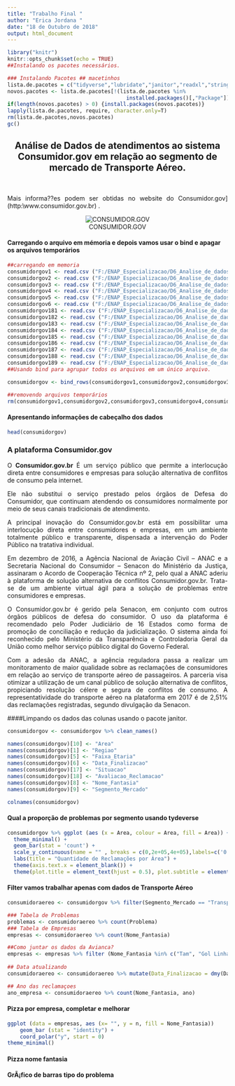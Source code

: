 ```yaml
---
title: "Trabalho Final "
author: "Erica Jordana "
date: "18 de Outubro de 2018"
output: html_document
---
```


```r
library("knitr")
knitr::opts_chunk$set(echo = TRUE)
##Instalando os pacotes necessários.

### Instalando Pacotes ## macetinhos
lista.de.pacotes = c("tidyverse","lubridate","janitor","readxl","stringr","repmis", "readr", "ggplot2") # escreva a lista de pacotes
novos.pacotes <- lista.de.pacotes[!(lista.de.pacotes %in%
                                      installed.packages()[,"Package"])]
if(length(novos.pacotes) > 0) {install.packages(novos.pacotes)}
lapply(lista.de.pacotes, require, character.only=T)
rm(lista.de.pacotes,novos.pacotes)
gc()
```

<center>
## Análise de Dados de atendimentos ao sistema Consumidor.gov em relação ao segmento de mercado de Transporte Aéreo.
<br>
</center>

<p style="text-align: justify;">Mais informa??es podem ser obtidas no website do Consumidor.gov] (http:\\www.consumidor.gov.br) .</p> 

<center>![CONSUMIDOR.GOV](https://www.consumidor.gov.br/resources/imagens/logo-nova-900.png) </center>

<p style="text-align: justify;"> </p>

#### Carregando o arquivo em mémoria e depois vamos usar o bind e apagar os arquivos temporários
```r
##carregando em memoria
consumidorgov1 <- read.csv ("F:/ENAP_Especializacao/D6_Analise_de_dados/D6_ExercFinal_EricaJordana/dados_brutos/2015_1.csv",head=TRUE, sep = ";")
consumidorgov2 <- read.csv ("F:/ENAP_Especializacao/D6_Analise_de_dados/D6_ExercFinal_EricaJordana/dados_brutos/2015_2.csv",head=TRUE, sep = ";")
consumidorgov3 <- read.csv ("F:/ENAP_Especializacao/D6_Analise_de_dados/D6_ExercFinal_EricaJordana/dados_brutos/2016_1.csv",head=TRUE, sep = ";")
consumidorgov4 <- read.csv ("F:/ENAP_Especializacao/D6_Analise_de_dados/D6_ExercFinal_EricaJordana/dados_brutos/2016_2.csv",head=TRUE, sep = ";")
consumidorgov5 <- read.csv ("F:/ENAP_Especializacao/D6_Analise_de_dados/D6_ExercFinal_EricaJordana/dados_brutos/2017_1.csv",head=TRUE, sep = ";")
consumidorgov6 <- read.csv ("F:/ENAP_Especializacao/D6_Analise_de_dados/D6_ExercFinal_EricaJordana/dados_brutos/2017_2.csv",head=TRUE, sep = ";")
consumidorgov181 <- read.csv ("F:/ENAP_Especializacao/D6_Analise_de_dados/D6_ExercFinal_EricaJordana/dados_brutos/2018-01.csv",head=TRUE, sep = ";")
consumidorgov182 <- read.csv ("F:/ENAP_Especializacao/D6_Analise_de_dados/D6_ExercFinal_EricaJordana/dados_brutos/2018-02.csv",head=TRUE, sep = ";")
consumidorgov183 <- read.csv ("F:/ENAP_Especializacao/D6_Analise_de_dados/D6_ExercFinal_EricaJordana/dados_brutos/2018-03.csv",head=TRUE, sep = ";")
consumidorgov184 <- read.csv ("F:/ENAP_Especializacao/D6_Analise_de_dados/D6_ExercFinal_EricaJordana/dados_brutos/2018-04.csv",head=TRUE, sep = ";")
consumidorgov185 <- read.csv ("F:/ENAP_Especializacao/D6_Analise_de_dados/D6_ExercFinal_EricaJordana/dados_brutos/2018-05.csv",head=TRUE, sep = ";")
consumidorgov186 <- read.csv ("F:/ENAP_Especializacao/D6_Analise_de_dados/D6_ExercFinal_EricaJordana/dados_brutos/2018-06.csv",head=TRUE, sep = ";")
consumidorgov187 <- read.csv ("F:/ENAP_Especializacao/D6_Analise_de_dados/D6_ExercFinal_EricaJordana/dados_brutos/2018-07.csv",head=TRUE, sep = ";")
consumidorgov188 <- read.csv ("F:/ENAP_Especializacao/D6_Analise_de_dados/D6_ExercFinal_EricaJordana/dados_brutos/2018-08.csv",head=TRUE, sep = ";")
consumidorgov189 <- read.csv ("F:/ENAP_Especializacao/D6_Analise_de_dados/D6_ExercFinal_EricaJordana/dados_brutos/2018-09.csv",head=TRUE, sep = ";")
##Usando bind para agrupar todos os arquivos em um único arquivo.

consumidorgov <- bind_rows(consumidorgov1,consumidorgov2,consumidorgov3,consumidorgov4,consumidorgov5,consumidorgov6,consumidorgov181,consumidorgov182,consumidorgov183,consumidorgov184,consumidorgov185,consumidorgov186,consumidorgov187,consumidorgov188,consumidorgov189)

##removendo arquivos temporários
rm(consumidorgov1,consumidorgov2,consumidorgov3,consumidorgov4,consumidorgov5,consumidorgov6,consumidorgov181,consumidorgov182,consumidorgov183,consumidorgov184,consumidorgov185,consumidorgov186,consumidorgov187,consumidorgov188,consumidorgov189)

```

#### Apresentando informações de cabeçalho dos dados
```r
head(consumidorgov)

```
### A plataforma Consumidor.gov 

<p style="text-align: justify;">O <b>Consumidor.gov.br</b> É um serviço público que permite a interlocução direta entre consumidores e empresas para solução alternativa de conflitos de consumo pela internet.</p>

<p style="text-align: justify;">Ele não substitui o serviço prestado pelos órgãos de Defesa do Consumidor, que continuam atendendo os consumidores normalmente por meio de seus canais tradicionais de atendimento.</p>

<p style="text-align: justify;">A principal inovação do Consumidor.gov.br está em possibilitar uma interlocução direta entre consumidores e empresas, em um ambiente totalmente público e transparente, dispensada a intervenção do Poder Público na tratativa individual.</p>

<p style="text-align: justify;">Em dezembro de 2016, a Agência Nacional de Aviação Civil – ANAC e a Secretaria Nacional do Consumidor – Senacon do Ministério da Justiça, assinaram o Acordo de Cooperação Técnica nº 2, pelo qual a ANAC aderiu à plataforma de solução alternativa de conflitos Consumidor.gov.br. Trata-se de um ambiente virtual ágil para a solução de problemas entre consumidores e empresas.</p>

<p style="text-align: justify;">O Consumidor.gov.br é gerido pela Senacon, em conjunto com outros órgãos públicos de defesa do consumidor. O uso da plataforma é recomendado pelo Poder Judiciário de 16 Estados como forma de promoção de conciliação e redução da judicialização. O sistema ainda foi reconhecido pelo Ministério da Transparência e Controladoria Geral da União como melhor serviço público digital do Governo Federal.</p>

<p style="text-align: justify;">Com a adesão da ANAC, a agência reguladora passa a realizar um monitoramento de maior qualidade sobre as reclamações de consumidores em relação ao serviço de transporte aéreo de passageiros.  A parceria visa otimizar a utilização de um canal público de solução alternativa de conflitos, propiciando resolução célere e segura de conflitos de consumo. A representatividade do transporte aéreo na plataforma em 2017 é de 2,51% das reclamações registradas, segundo divulgação da Senacon.</p>

####Limpando os dados das colunas usando o pacote janitor.
```r
consumidorgov <- consumidorgov %>% clean_names()
```

```r

names(consumidorgov)[10] <- "Area"
names(consumidorgov)[1] <- "Regiao"
names(consumidorgov)[5] <- "Faixa_Etaria"
names(consumidorgov)[6] <- "Data_Finalizacao"
names(consumidorgov)[17] <- "Situacao"
names(consumidorgov)[18] <- "Avaliacao_Reclamacao"
names(consumidorgov)[8] <- "Nome_Fantasia"
names(consumidorgov)[9] <- "Segmento_Mercado"

colnames(consumidorgov)
```

#### Qual a proporção de problemas por segmento usando tydeverse
```r
consumidorgov %>% ggplot (aes (x = Area, colour = Area, fill = Area)) +
  theme_minimal() +
  geom_bar(stat = 'count') + 
  scale_y_continuous(name = "" , breaks = c(0,2e+05,4e+05),labels=c('0','200 mil','400 mil')) +
  labs(title = "Quantidade de Reclamações por Área") +
  theme(axis.text.x = element_blank()) +
  theme(plot.title = element_text(hjust = 0.5), plot.subtitle = element_text(hjust = 0.5))
```

#### Filter vamos trabalhar apenas com dados de Transporte Aéreo
```r
consumidoraereo <- consumidorgov %>% filter(Segmento_Mercado == "Transporte Aéreo")

### Tabela de Problemas
problemas <- consumidoraereo %>% count(Problema)
### Tabela de Empresas
empresas <- consumidoraereo %>% count(Nome_Fantasia)

##Como juntar os dados da Avianca?
empresas <- empresas %>% filter (Nome_Fantasia %in% c("Tam", "Gol Linhas Aéreas", "Latam Airlines (Tam)", "Azul Linhas Aéreas")) 
  
## Data atualizando
consumidoraereo <- consumidoraereo %>% mutate(Data_Finalizacao = dmy(Data_Finalizacao), ano = year(data_finalizacao))

## Ano das reclamaçoes 
ano_empresa <- consumidoraereo %>% count(Nome_Fantasia, ano)

```

#### Pizza por empresa, completar e melhorar
```r
ggplot (data = empresas, aes (x= "", y = n, fill = Nome_Fantasia))     +
    geom_bar (stat = "identity") +
    coord_polar("y", start = 0)
theme_minimal()

```

#### Pizza nome fantasia

#### GrÃ¡fico de barras tipo do problema


